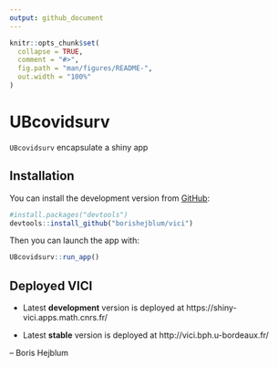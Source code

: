 ```yaml
---
output: github_document
---
```


<!-- README.md is generated from README.Rmd. Please edit that file -->

```r
knitr::opts_chunk$set(
  collapse = TRUE,
  comment = "#>",
  fig.path = "man/figures/README-",
  out.width = "100%"
)
```
# UBcovidsurv

`UBcovidsurv` encapsulate a shiny app 

## Installation

You can install the development version from [GitHub](https://github.com/borishejblum/UBcovidsurv):
```r
#install.packages("devtools")
devtools::install_github("borishejblum/vici")
```


Then you can launch the app with:
``` r
UBcovidsurv::run_app()
```

## Deployed VICI

 * Latest **development** version is deployed at https://shiny-vici.apps.math.cnrs.fr/  

 * Latest **stable** version is deployed at http://vici.bph.u-bordeaux.fr/

-- Boris Hejblum

